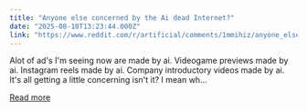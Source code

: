 ```yaml
---
title: "Anyone else concerned by the Ai dead Internet?"
date: "2025-08-10T13:23:44.000Z"
link: "https://www.reddit.com/r/artificial/comments/1mmihiz/anyone_else_concerned_by_the_ai_dead_internet/"
---
```


Alot of ad's I'm seeing now are made by ai. Videogame previews made by ai. Instagram reels made by ai. Company introductory videos made by ai.
 It's all getting a little concerning isn't it? I mean wh...

[Read more](https://www.reddit.com/r/artificial/comments/1mmihiz/anyone_else_concerned_by_the_ai_dead_internet/)
